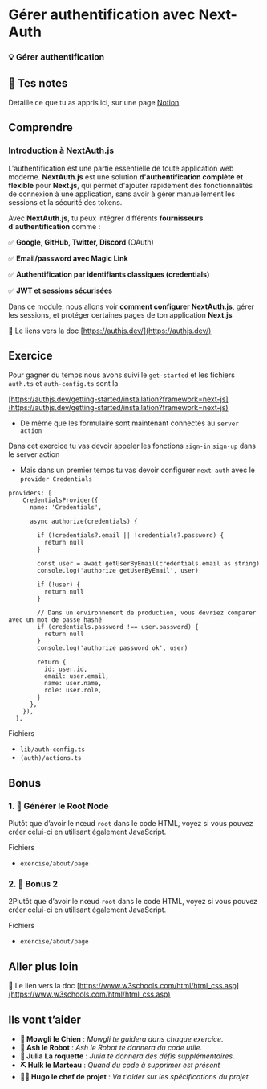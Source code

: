# Gérer authentification avec Next-Auth

### 💡 Gérer authentification

## 📝 Tes notes

Detaille ce que tu as appris ici, sur une page [Notion](https://go.mikecodeur.com/course-notes-template)

## Comprendre

### Introduction à NextAuth.js

L'authentification est une partie essentielle de toute application web moderne. **NextAuth.js** est une solution **d'authentification complète et flexible** pour **Next.js**, qui permet d'ajouter rapidement des fonctionnalités de connexion à une application, sans avoir à gérer manuellement les sessions et la sécurité des tokens.

Avec **NextAuth.js**, tu peux intégrer différents **fournisseurs d'authentification** comme :

✅ **Google, GitHub, Twitter, Discord** (OAuth)

✅ **Email/password avec Magic Link**

✅ **Authentification par identifiants classiques (credentials)**

✅ **JWT et sessions sécurisées**

Dans ce module, nous allons voir **comment configurer NextAuth.js**, gérer les sessions, et protéger certaines pages de ton application **Next.js**

📑 Le liens vers la doc [https://authjs.dev/](https://authjs.dev/)

## Exercice

Pour gagner du temps nous avons suivi le `get-started` et les fichiers `auth.ts` et `auth-config.ts` sont la

[https://authjs.dev/getting-started/installation?framework=next-js](https://authjs.dev/getting-started/installation?framework=next-js)

- De même que les formulaire sont maintenant connectés au `server action`

Dans cet exercice tu vas devoir appeler les fonctions `sign-in` `sign-up` dans le server action

- Mais dans un premier temps tu vas devoir configurer `next-auth` avec le `provider Credentials`

```tsx
providers: [
    CredentialsProvider({
      name: 'Credentials',

      async authorize(credentials) {

        if (!credentials?.email || !credentials?.password) {
          return null
        }

        const user = await getUserByEmail(credentials.email as string)
        console.log('authorize getUserByEmail', user)

        if (!user) {
          return null
        }

        // Dans un environnement de production, vous devriez comparer avec un mot de passe hashé
        if (credentials.password !== user.password) {
          return null
        }
        console.log('authorize password ok', user)

        return {
          id: user.id,
          email: user.email,
          name: user.name,
          role: user.role,
        }
      },
    }),
  ],
```

Fichiers

- `lib/auth-config.ts`
- `(auth)/actions.ts`

## Bonus

### 1. 🚀 Générer le Root Node

Plutôt que d’avoir le nœud `root` dans le code HTML, voyez si vous pouvez créer celui-ci en utilisant également JavaScript.

Fichiers

- `exercise/about/page`

### 2. 🚀 Bonus 2

2Plutôt que d’avoir le nœud `root` dans le code HTML, voyez si vous pouvez créer celui-ci en utilisant également JavaScript.

Fichiers

- `exercise/about/page`

## Aller plus loin

📑 Le lien vers la doc [https://www.w3schools.com/html/html_css.asp](https://www.w3schools.com/html/html_css.asp)

## Ils vont t’aider

- **🐶 Mowgli le Chien** : _Mowgli te guidera dans chaque exercice._
- **🤖 Ash le Robot** : _Ash le Robot te donnera du code utile._
- **🚀 Julia La roquette** : _Julia te donnera des défis supplémentaires._
- **⛏️ Hulk le Marteau** : _Quand du code à supprimer est présent_
- **👨‍✈️ Hugo le chef de projet** : _Va t'aider sur les spécifications du projet_
